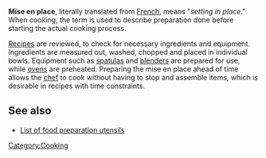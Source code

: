 '''Mise en place''', literally translated from [[French language|French]], means "''setting in place''."  When cooking, the term is used to describe preparation done before starting the actual cooking process.

[[Recipes]] are reviewed, to check for necessary ingredients and equipment.  Ingredients are measured out, washed, chopped and placed in individual bowls.  Equipment such as [[spatula|spatulas]] and [[blender (device)|blenders]] are prepared for use, while [[ovens]] are preheated.  Preparing the mise en place ahead of time allows the [[chef]] to cook without having to stop and assemble items, which is desirable in recipes with time constraints.

==See also==
*[[List of food preparation utensils]]

[[Category:Cooking]]

{{Food-stub}}